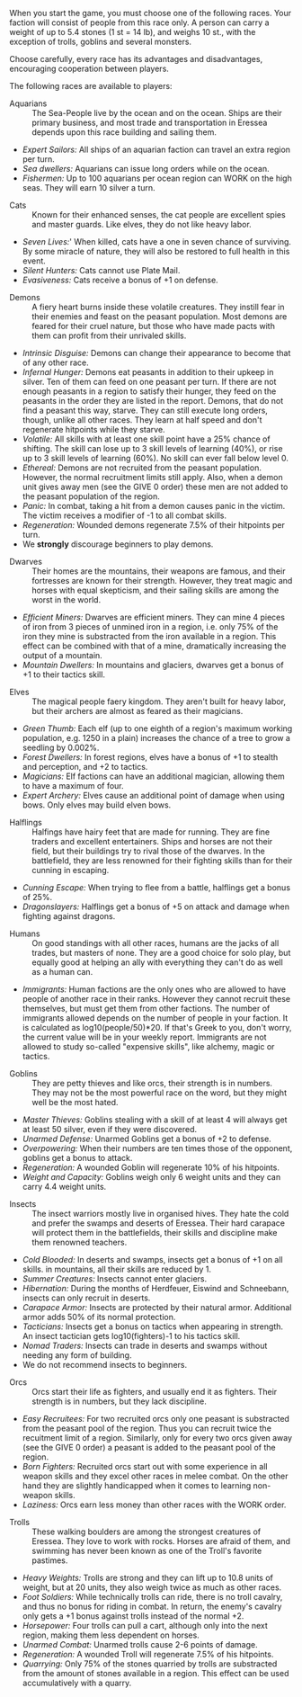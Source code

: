 When you start the game, you must choose one of the following races. Your faction will consist of people from this race only. A person can carry a weight of up to 5.4 stones (1 st = 14 lb), and weighs 10 st., with the exception of trolls, goblins and several monsters.

Choose carefully, every race has its advantages and disadvantages, encouraging cooperation between players.

The following races are available to players:

;Aquarians
:The Sea-People live by the ocean and on the ocean. Ships are their primary business, and most trade and transportation in Eressea depends upon this race building and sailing them.

* ''Expert Sailors:'' All ships of an aquarian faction can travel an extra region per turn.
* ''Sea dwellers:'' Aquarians can issue long orders while on the ocean.
* ''Fishermen:'' Up to 100 aquarians per ocean region can WORK on the high seas. They will earn 10 silver a turn.

;Cats
:Known for their enhanced senses, the cat people are excellent spies and master guards. Like elves, they do not like heavy labor.

* ''Seven Lives:''' When killed, cats have a one in seven chance of surviving. By some miracle of nature, they will also be restored to full health in this event.
* ''Silent Hunters:'' Cats cannot use Plate Mail.
* ''Evasiveness:'' Cats receive a bonus of +1 on defense.

;Demons
:A fiery heart burns inside these volatile creatures. They instill fear in their enemies and feast on the peasant population. Most demons are feared for their cruel nature, but those who have made pacts with them can profit from their unrivaled skills.

* ''Intrinsic Disguise:'' Demons can change their appearance to become that of any other race.
* ''Infernal Hunger:'' Demons eat peasants in addition to their upkeep in silver. Ten of them can feed on one peasant per turn. If there are not enough peasants in a region to satisfy their hunger, they feed on the peasants in the order they are listed in the report. Demons, that do not find a peasant this way, starve. They can still execute long orders, though, unlike all other races. They learn at half speed and don't regenerate hitpoints while they starve.
* ''Volatile:'' All skills with at least one skill point have a 25% chance of shifting. The skill can lose up to 3 skill levels of learning (40%), or rise up to 3 skill levels of learning (60%). No skill can ever fall below level 0.
* ''Ethereal:'' Demons are not recruited from the peasant population. However, the normal recruitment limits still apply. Also, when a demon unit gives away men (see the GIVE 0 order) these men are not added to the peasant population of the region.
* ''Panic:'' In combat, taking a hit from a demon causes panic in the victim. The victim receives a modifier of -1 to all combat skills.
* ''Regeneration:'' Wounded demons regenerate 7.5% of their hitpoints per turn.
* We '''strongly''' discourage beginners to play demons.

;Dwarves
:Their homes are the mountains, their weapons are famous, and their fortresses are known for their strength. However, they treat magic and horses with equal skepticism, and their sailing skills are among the worst in the world.

* ''Efficient Miners:'' Dwarves are efficient miners. They can mine 4 pieces of iron from 3 pieces of unmined iron in a region, i.e. only 75% of the iron they mine is substracted from the iron available in a region. This effect can be combined with that of a mine, dramatically increasing the output of a mountain.
* ''Mountain Dwellers:'' In mountains and glaciers, dwarves get a bonus of +1 to their tactics skill.

;Elves
:The magical people faery kingdom. They aren't built for heavy labor, but their archers are almost as feared as their magicians.

* ''Green Thumb:'' Each elf (up to one eighth of a region's maximum working population, e.g. 1250 in a plain) increases the chance of a tree to grow a seedling by 0.002%.
* ''Forest Dwellers:'' In forest regions, elves have a bonus of +1 to stealth and perception, and +2 to tactics.
* ''Magicians:'' Elf factions can have an additional magician, allowing them to have a maximum of four.
* ''Expert Archery:'' Elves cause an additional point of damage when using bows. Only elves may build elven bows.

;Halflings
:Halfings have hairy feet that are made for running. They are fine traders and excellent entertainers. Ships and horses are not their field, but their buildings try to rival those of the dwarves. In the battlefield, they are less renowned for their fighting skills than for their cunning in escaping.

* ''Cunning Escape:'' When trying to flee from a battle, halflings get a bonus of 25%.
* ''Dragonslayers:'' Halflings get a bonus of +5 on attack and damage when fighting against dragons.

;Humans
:On good standings with all other races, humans are the jacks of all trades, but masters of none. They are a good choice for solo play, but equally good at helping an ally with everything they can't do as well as a human can.

* ''Immigrants:'' Human factions are the only ones who are allowed to have people of another race in their ranks. However they cannot recruit these themselves, but must get them from other factions. The number of immigrants allowed depends on the number of people in your faction. It is calculated as log10(people/50)*20. If that's Greek to you, don't worry, the current value will be in your weekly report. Immigrants are not allowed to study so-called "expensive skills", like alchemy, magic or tactics.

;Goblins
:They are petty thieves and like orcs, their strength is in numbers. They may not be the most powerful race on the word, but they might well be the most hated.

* ''Master Thieves:'' Goblins stealing with a skill of at least 4 will always get at least 50 silver, even if they were discovered.
* ''Unarmed Defense:'' Unarmed Goblins get a bonus of +2 to defense.
* ''Overpowering:'' When their numbers are ten times those of the opponent, goblins get a bonus to attack.
* ''Regeneration:'' A wounded Goblin will regenerate 10% of his hitpoints.
* ''Weight and Capacity:'' Goblins weigh only 6 weight units and they can carry 4.4 weight units.

;Insects
:The insect warriors mostly live in organised hives. They hate the cold and prefer the swamps and deserts of Eressea. Their hard carapace will protect them in the battlefields, their skills and discipline make them renowned teachers.

* ''Cold Blooded:'' In deserts and swamps, insects get a bonus of +1 on all skills. in mountains, all their skills are reduced by 1.
* ''Summer Creatures:'' Insects cannot enter glaciers.
* ''Hibernation:'' During the months of Herdfeuer, Eiswind and Schneebann, insects can only recruit in deserts.
* ''Carapace Armor:'' Insects are protected by their natural armor. Additional armor adds 50% of its normal protection.
* ''Tacticians:'' Insects get a bonus on tactics when appearing in strength. An insect tactician gets log10(fighters)-1 to his tactics skill.
* ''Nomad Traders:'' Insects can trade in deserts and swamps without needing any form of building.
* We do not recommend insects to beginners.

;Orcs
:Orcs start their life as fighters, and usually end it as fighters. Their strength is in numbers, but they lack discipline.

* ''Easy Recruitees:'' For two recruited orcs only one peasant is substracted from the peasant pool of the region. Thus you can recruit twice the recuitment limit of a region. Similarly, only for every two orcs given away (see the GIVE 0 order) a peasant is added to the peasant pool of the region.
* ''Born Fighters:'' Recruited orcs start out with some experience in all weapon skills and they excel other races in melee combat. On the other hand they are slightly handicapped when it comes to learning non-weapon skills.
* ''Laziness:'' Orcs earn less money than other races with the WORK order.

;Trolls
:These walking boulders are among the strongest creatures of Eressea. They love to work with rocks. Horses are afraid of them, and swimming has never been known as one of the Troll's favorite pastimes.

* ''Heavy Weights:'' Trolls are strong and they can lift up to 10.8 units of weight, but at 20 units, they also weigh twice as much as other races.
* ''Foot Soldiers:'' While technically trolls can ride, there is no troll cavalry, and thus no bonus for riding in combat. In return, the enemy's cavalry only gets a +1 bonus against trolls instead of the normal +2.
* ''Horsepower:'' Four trolls can pull a cart, although only into the next region, making them less dependent on horses.
* ''Unarmed Combat:'' Unarmed trolls cause 2-6 points of damage.
* ''Regeneration:'' A wounded Troll will regenerate 7.5% of his hitpoints.
* ''Quarrying:'' Only 75% of the stones quarried by trolls are substracted from the amount of stones available in a region. This effect can be used accumulatively with a quarry.

